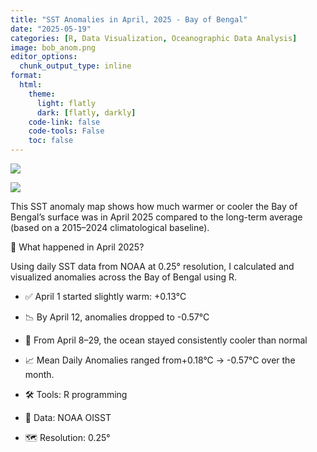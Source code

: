 ```yaml
---
title: "SST Anomalies in April, 2025 - Bay of Bengal"
date: "2025-05-19"
categories: [R, Data Visualization, Oceanographic Data Analysis]
image: bob_anom.png
editor_options: 
  chunk_output_type: inline
format:
  html:
    theme:
      light: flatly
      dark: [flatly, darkly]
    code-link: false
    code-tools: False
    toc: false
---
```


![](april_2025_sst_anomalies.gif){fig-align="center"}

![](april2025_sst_anomaly_trend.gif)

This SST anomaly map shows how much warmer or cooler the Bay of Bengal’s surface was in April 2025 compared to the long-term average (based on a 2015–2024 climatological baseline).

🌊 What happened in April 2025?

Using daily SST data from NOAA at 0.25° resolution, I calculated and visualized anomalies across the Bay of Bengal using R.

-   ✅ April 1 started slightly warm: +0.13°C

-   📉 By April 12, anomalies dropped to -0.57°C

-   📆 From April 8–29, the ocean stayed consistently cooler than normal

-   📈 Mean Daily Anomalies ranged from+0.18°C → -0.57°C over the month.

-   🛠️ Tools: R programming

-   📡 Data: NOAA OISST

-   🗺️ Resolution: 0.25°
